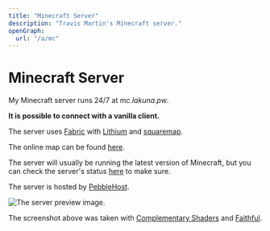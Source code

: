 ```yaml
---
title: "Minecraft Server"
description: "Travis Martin's Minecraft server."
openGraph:
  url: "/a/mc"
---
```



# Minecraft Server

My Minecraft server runs 24/7 at _mc.lakuna.pw_.

**It is possible to connect with a vanilla client.**

The server uses [Fabric](https://fabricmc.net/) with [Lithium](https://modrinth.com/mod/lithium) and [squaremap](https://modrinth.com/plugin/squaremap).

The online map can be found [here](https://map.mc.lakuna.pw/).

The server will usually be running the latest version of Minecraft, but you can check the server's status [here](https://mcsrvstat.us/server/mc.lakuna.pw) to make sure.

The server is hosted by [PebbleHost](https://pebblehost.com/).

<Image src={preview} alt="The server preview image." />

The screenshot above was taken with [Complementary Shaders](https://www.complementary.dev/) and [Faithful](https://faithfulpack.net/).
